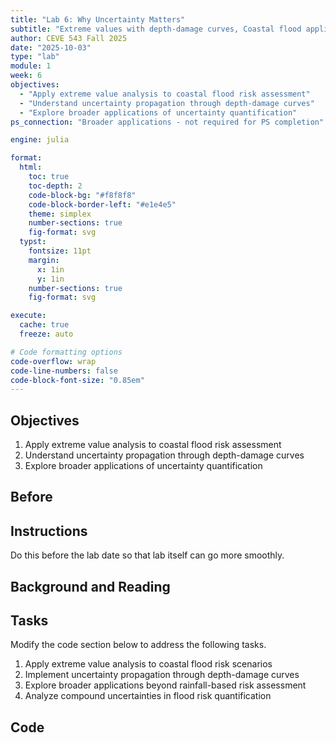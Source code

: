```yaml
---
title: "Lab 6: Why Uncertainty Matters"
subtitle: "Extreme values with depth-damage curves, Coastal flood applications, Uncertainty propagation beyond rainfall"
author: CEVE 543 Fall 2025
date: "2025-10-03"
type: "lab"
module: 1
week: 6
objectives:
  - "Apply extreme value analysis to coastal flood risk assessment"
  - "Understand uncertainty propagation through depth-damage curves"
  - "Explore broader applications of uncertainty quantification"
ps_connection: "Broader applications - not required for PS completion"

engine: julia

format:
  html:
    toc: true
    toc-depth: 2
    code-block-bg: "#f8f8f8"
    code-block-border-left: "#e1e4e5"
    theme: simplex
    number-sections: true
    fig-format: svg
  typst:
    fontsize: 11pt
    margin: 
      x: 1in
      y: 1in
    number-sections: true
    fig-format: svg

execute: 
  cache: true
  freeze: auto

# Code formatting options
code-overflow: wrap
code-line-numbers: false
code-block-font-size: "0.85em"
---
```


## Objectives

1. Apply extreme value analysis to coastal flood risk assessment
1. Understand uncertainty propagation through depth-damage curves
1. Explore broader applications of uncertainty quantification

## Before

::: {.callout-important}
## Instructions

Do this before the lab date so that lab itself can go more smoothly.
:::

## Background and Reading

<!-- Content will be added here -->

## Tasks

Modify the code section below to address the following tasks.

1. Apply extreme value analysis to coastal flood risk scenarios
1. Implement uncertainty propagation through depth-damage curves
1. Explore broader applications beyond rainfall-based risk assessment
1. Analyze compound uncertainties in flood risk quantification

## Code

